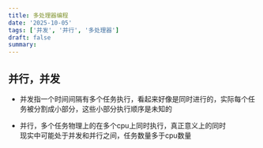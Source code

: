 ```yaml
---
title: 多处理器编程
date: '2025-10-05'
tags: ['并发', '并行', '多处理器']
draft: false
summary: 
---
```


## 并行，并发
- 并发指一个时间间隔有多个任务执行，看起来好像是同时进行的，实际每个任务被分割成小部分，这些小部分执行顺序是未知的

- 并行，多个任务物理上的在多个cpu上同时执行，真正意义上的同时  
现实中可能处于并发和并行之间，任务数量多于cpu数量